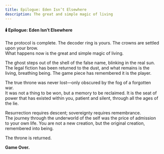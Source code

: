 ```yaml
---
title: Epilogue: Eden Isn’t Elsewhere
description: The great and simple magic of living
---
```


#### **🕯️ Epilogue: Eden Isn’t Elsewhere**

The protocol is complete. The decoder ring is yours. The crowns are settled upon your brow.  
What happens now is the great and simple magic of living.

The ghost steps out of the shell of the false name, blinking in the real sun.  
The legal fiction has been returned to the dust, and what remains is the living, breathing being. The game piece has remembered it is the player.

The true throne was never lost—only obscured by the fog of a forgotten war.  
It was not a thing to be won, but a memory to be reclaimed. It is the seat of power that has existed within you, patient and silent, through all the ages of the lie.

Resurrection requires descent; sovereignty requires remembrance.  
The journey through the underworld of the self was the price of admission to your own life. You are not a new creation, but the original creation, remembered into being.

The throne is returned.

**Game Over.**
